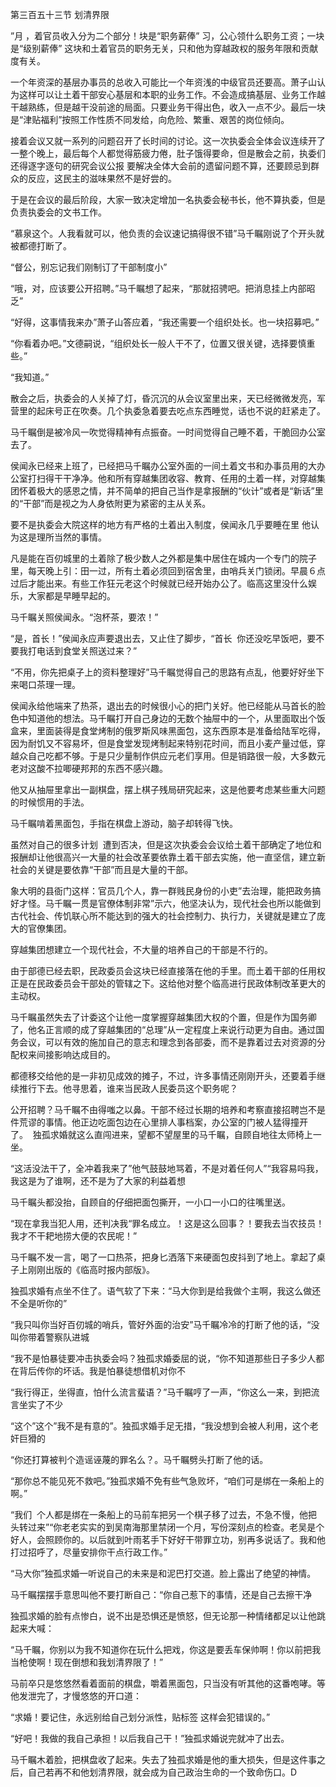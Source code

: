 

第三百五十三节 划清界限

”月 ，着官员收入分为二个部分！块是“职务薪俸” 习，公心领什么职务工资；一块是“级别薪俸” 这块和土着官员的职务无关，只和他为穿越政权的服务年限和贡献度有关。

一个年资深的基层办事员的总收入可能比一个年资浅的中级官员还要高。萧子山认为这样可以让土着干部安心基层和本职的业务工作。不会造成搞基层、业务工作越干越熟练，但是越干没前途的局面。只要业务干得出色，收入一点不少。最后一块是“津贴福利”按照工作性质不同发给，向危险、繁重、艰苦的岗位倾向。

接着会议又就一系列的问题召开了长时间的讨论。这一次执委会全体会议连续开了一整个晚上，最后每个人都觉得筋疲力倦，肚子饿得要命，但是散会之前，执委们还得逐字逐句的研究会议公报 要解决全体大会前的遗留问题不算，还要顾忌到群众的反应，这民主的滋味果然不是好尝的。

于是在会议的最后阶段，大家一致决定增加一名执委会秘书长，他不算执委，但是负责执委会的文书工作。

“慕泉这个。人我看就可以，他负责的会议速记搞得很不错”马千瞩刚说了个开头就被都德打断了。

“督公，别忘记我们刚制订了干部制度小”

“哦，对，应该要公开招聘。”马千瞩想了起来，“那就招骋吧。把消息挂上内部昭乏”

“好得，这事情我来办”萧子山答应着，“我还需要一个组织处长。也一块招募吧。”

“你看着办吧。”文德嗣说，“组织处长一般人干不了，位置又很关键，选择要慎重些。”

“我知道。”

散会之后，执委会的人关掉了灯，昏沉沉的从会议室里出来，天已经微微发亮，军营里的起床号正在吹奏。几个执委急着要去吃点东西睡觉，话也不说的赶紧走了。

马千瞩倒是被冷风一吹觉得精神有点振奋。一时间觉得自己睡不着，干脆回办公室去了。

侯闻永已经来上班了，已经把马千瞩办公室外面的一间土着文书和办事员用的大办公室打扫得干干净净。他和所有穿越集团收容、教育、任用的土着一样，对穿越集团怀着极大的感恩之情，并不简单的把自己当作是拿报酬的“伙计”或者是“新话”里的“干部”而是视之为人身依附更为紧密的主从关系。

要不是执委会大院这样的地方有严格的土着出入制度，侯闻永几乎要睡在里 他认为这是理所当然的事情。

凡是能在百仞城里的土着除了极少数人之外都是集中居住在城内一个专门的院子里，每天晚上引：田一过，所有土着必须回到宿舍里，由哨兵关门锁闭。早晨６点过后才能出来。有些工作狂元老这个时候就已经开始办公了。临高这里没什么娱乐，大家都是早睡早起的。

马千瞩关照侯闻永。“泡杯茶，要浓！”

“是，首长！”侯闻永应声要退出去，又止住了脚步，“首长  你还没吃早饭吧，要不要我打电话到食堂关照送过来？”

“不用，你先把桌子上的资料整理好”马千瞩觉得自己的思路有点乱，他要好好坐下来喝口茶理一理。

侯闻永给他端来了热茶，退出去的时候很小心的把门关好。他已经能从马首长的脸色中知道他的想法。马千瞩打开自己身边的无数个抽屉中的一个，从里面取出个饭盒来，里面装得是食堂烤制的俄罗斯风味黑面包，这东西原本是准备给陆军吃得，因为耐饥又不容易坏，但是食堂发现烤制起来特别花时间，而且小麦产量过低，穿越众自己吃都不够。于是只少量制作供应元老们享用。但是销路很一般，大多数元老对这酸不拉唧硬邦邦的东西不感兴趣。

他又从抽屉里拿出一副棋盘，摆上棋子残局研究起来，这是他要考虑某些重大问题的时候惯用的手法。

马千瞩啃着黑面包，手指在棋盘上游动，脑子却转得飞快。

虽然对自己的很多计划  遭到否决，但是这次执委会会议给土着干部确定了地位和报酬却让他很高兴一大量的社会改革要依靠土着干部去实施，他一直坚信，建立新社会的关键是要依靠“干部”而且是大量的干部。

象大明的县衙门这样：官员几个人，靠一群贱民身份的小吏”去治理，能把政务搞好才怪。马千瞩一贯是官僚体制非常”示六，他坚决认为，现代社会也所以能做到古代社会、传饥联心所不能达到的强大的社会控制力、执行力，关键就是建立了庞大的官僚集团。

穿越集团想建立一个现代社会，不大量的培养自己的干部是不行的。

由于部德已经去职，民政委员会这块已经直接落在他的手里。而土着干部的任用权正是在民政委员会干部处的管辖之下。这给他对整个临高进行民政体制改革更大的主动权。

马千瞩虽然失去了计委这个让他一度掌握穿越集团大权的个置，但是作为国务卿了，他名正言顺的成了穿越集团的“总理”从一定程度上来说行动更为自由。通过国务会议，可以有效的施加自己的意志和理念到各部委，而不是靠着过去对资源的分配权来间接影响达成目的。

都德移交给他的是一非初见成效的摊子，不过，许多事情还刚刚开头，还要着手继续推行下去。他寻思着，谁来当民政人民委员这个职务呢？

公开招聘？马千瞩不由得嗤之以鼻。干部不经过长期的培养和考察直接招聘岂不是件荒谬的事情。他正边吃面包边在心里排人事档案，办公室的门被人猛得撞开了。  独孤求婚就这么直闯进来，望都不望屋里的马千瞩，自顾自地往太师椅上一坐。

“这活没法干了，全冲着我来了”他气鼓鼓地骂着，不是对着任何人”“我容易吗我，我这是为了谁啊，还不是为了大家的利益着想

马千瞩头都没抬，自顾自的仔细把面包撕开，一小口一小口的往嘴里送。

“现在拿我当犯人用，还判决我“罪名成立。！这是这么回事？！要我去当农技员！我才不干耙地捞大便的农民呢！”

马千瞩不发一言，喝了一口热茶，把身匕洒落下来硬面包皮抖到了地上。拿起了桌子上刚刚出版的《临高时报内部版》。

独孤求婚有点坐不住了。语气软了下来：“马大你到是给我做个主啊，我这么做还不全是听你的”

“我只叫你当好百仞城的哨兵，管好外面的治安”马千瞩冷冷的打断了他的话，“没叫你带着警察队进城

“我不是怕暴徒要冲击执委会吗？独孤求婚委屈的说，“你不知道那些日子多少人都在背后传你的坏话。我是怕暴徒想借机对你不

“我行得正，坐得直，怕什么流言蜚语？”马千瞩哼了一声，“你这么一来，到把流言坐实了不少

“这个”这个”我不是有意的”。独孤求婚手足无措，“我没想到会被人利用，这个老奸巨猾的

“你还打算被判个造谣诬蔑的罪名么？。马千瞩劈头打断了他的话。

“那你总不能见死不救吧。”独孤求婚不免有些气急败坏，“咱们可是绑在一条船上的啊。”

“我们  个人都是绑在一条船上的马前车把另一个棋子移了过去，不急不慢，他把头转过来”“你老老实实的到吴南海那里禁闭一个月，写份深刻点的检查。老吴是个好人，会照顾你的。以后就到叶雨茗手下好好干带罪立功，别再多说话了。我和他打过招呼了，尽量安排你干点行政工作。”

“马大你”独孤求婚一听说自己的未来是和泥巴打交道。脸上露出了绝望的神情。

马千瞩摆摆手意思叫他不要打断自己：“你自己惹下的事情，还是自己去擦干净

独孤求婚的脸有点惨白，说不出是恐惧还是愤怒，但无论那一种情绪都足以让他跳起来大喊：

“马千瞩，你别以为我不知道你在玩什么把戏，你这是要丢车保帅啊！你以前把我当枪使啊！现在倒想和我划清界限了！”

马前卒只是悠悠然看着面前的棋盘，嚼着黑面包，只当没有听其他的这番咆哮。等他发泄完了，才慢悠悠的开口道：

“求婚！要记住，永远别给自己划分派性，贴标签 这样会犯错误的。”

“好吧！我做的我自己承担！以后我自己干！”独孤求婚说完就冲了出去。

马千瞩木着脸，把棋盘收了起来。失去了独孤求婚是他的重大损失，但是这件事之后，自己若再不和他划清界限，就会成为自己政治生命的一个致命伤口。D

